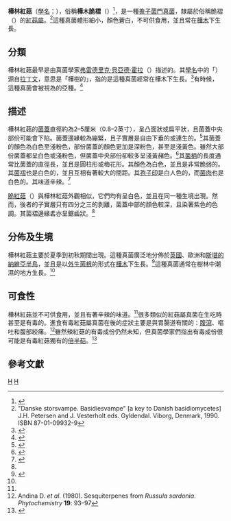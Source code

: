 {{Speciesbox 
| taxon = Russula betularum
| image = Russula betularum.jpg
| authority =  [[弗雷德里克·貝亞德·霍拉|Hora]]
| synonyms = ''Russula emetica'' var. ''betularum''
}}
{{mycomorphbox 
| name = 樺林紅菇
| whichGills =  free
|whichGills2 = adnexed
| capShape = convex
|capShape2=depressed
| hymeniumType=gills
| stipeCharacter= bare
| sporePrintColor=white
| howEdible=inedible
}}

'''樺林紅菇'''（[[學名|學名]]：{{lang|en|'''''Russula betularum'''''}}），俗稱'''樺木脆褶'''（{{lang|en|birch brittlegill}}）<ref>{{Cite web |url=http://www.naturephoto-cz.com/russula-betularum-photo_lat-12044.html |title=Russula betularum - Wildlife Nature Photo Gallery |access-date=2013-11-16 |archive-date=2021-01-16 |archive-url=https://web.archive.org/web/20210116155729/https://www.naturephoto-cz.com/russula-betularum-photo_lat-12044.html |dead-url=no }}</ref>，是一種[[擔子菌門|擔子菌門]][[真菌|真菌]]，隸屬於俗稱脆褶（''{{lang|en|Brittlegill}}''）的[[紅菇屬|紅菇屬]]。<ref>"Danske storsvampe.  Basidiesvampe" [a key to Danish basidiomycetes] J.H. Petersen and J. Vesterholt eds. Gyldendal. Viborg, Denmark, 1990.  ISBN 87-01-09932-9</ref>這種真菌體形細小，顏色蒼白，不可供食用，並且常在[[樺木屬|樺木]]下生長。

==分類==
樺林紅菇最早是由真菌學家[[弗雷德里克·貝亞德·霍拉|弗雷德里克·貝亞德·霍拉]]（{{lang|en|Frederich Bayard Hora}}）描述的。其[[植物學名命名法|學名]]中的「''{{lang|la|betularum}}''）源自[[拉丁文|拉丁文]]，意思是「樺樹的」，指的是這種真菌經常在樺木下生長。<ref>{{cite book|author = Simpson DP| title = Cassell's Latin Dictionary  | publisher = Cassell Ltd.| date = 1979|edition = 5|location = London|page = 883| isbn=0-304-52257-0}}</ref>有時候，這種真菌會被視為{{link-en|毒紅菇|Russula emetica}}的亞種。<ref name="urlMycoBank: Russula">{{cite journal |title=''Russula'' Pers. 1796 |url=http://www.mycobank.org/BioloMICS.aspx?Table=Mycobank&Rec=57329&Fields=All |publisher=[[MycoBank|MycoBank]]. International Mycological Association |accessdate=2012-09-28 |journal= |archive-date=2017-06-20 |archive-url=https://web.archive.org/web/20170620173036/http://www.mycobank.org/BioloMICS.aspx?Table=Mycobank&Rec=57329&Fields=All |dead-url=no }}</ref>

==描述==
樺林紅菇的[[菌蓋|菌蓋]]直徑約為2–5厘米（0.8–2英寸），呈凸面狀或扁平狀，且菌蓋中央部份可能會下陷。菌蓋邊緣較為繃緊，且子實層是自由下垂的或連生的。<ref>{{Cite web |url=http://www.rogersmushrooms.com/gallery/DisplayBlock~bid~5758~gid~~source~gallerydefault.asp |title=Rogers Mushrooms - Russula betularum Mushroom |access-date=2013-11-16 |archive-date=2016-03-04 |archive-url=https://web.archive.org/web/20160304093134/http://www.rogersmushrooms.com/gallery/DisplayBlock~bid~5758~gid~~source~gallerydefault.asp |dead-url=no }}</ref>其菌蓋的顏色為白色至淺粉色，部份菌蓋的顏色更加是深粉色，甚至是淺黃色。雖然大部份菌蓋都呈白色或淺粉色，但菌蓋中央部份卻較多呈淺黃赭色。<ref>{{Cite web |url=http://www.naturespot.org.uk/species/birch-brittlegill |title=Birch Brittlegill - Russula betularum - NatureSpot |access-date=2013-11-16 |archive-date=2017-12-01 |archive-url=https://web.archive.org/web/20171201040919/http://www.naturespot.org.uk/species/birch-brittlegill |dead-url=no }}</ref>其[[菌柄|菌柄]]的長度通常比菌蓋的直徑長，並且是圓柱形或梅花形。其顏色為白色，並且是非常脆弱的。其[[菌褶|菌褶]]也是白色的，並且互相有著較大的間距。其[[孢子印|孢子印]]是白人色的，而[[菌肉|菌肉]]也是白色的。其味道辛辣。<ref name=Phillips06>{{cite book | author = Roger Phillips | year = 2006  | title = Mushrooms | publisher = Pan MacMillan | isbn = 0-330-44237-6}}</ref>{{Rp|20}}

[[脆紅菇|脆紅菇]]（''{{lang|la|Russula fragilis}}''）與樺林紅菇外觀相似，它們均有呈白色，並且在同一種生境出現。然而，後者的子實層只有四分之三的剝離，菌蓋中部的顏色較深，且染著紫色的色調。其菌褶邊緣砉亦呈鋸齒狀。<ref name=Phillips06/>{{Rp|25}}

==分佈及生境==
樺林紅菇主要於夏季到初秋期間出現。這種真菌廣泛地分佈於[[英國|英國]]、歐洲和[[斯堪的納維亞半島|斯堪的納維亞半島]]，並且是以[[菌根|外生菌根]]的形式在[[樺木屬|樺木]]下生長。<ref>{{Cite web |url=http://eol.org/pages/194686/details |title=Facts about Birch Brittlegill (Russula betularum) - Encyclopedia of Life |access-date=2013-11-16 |archive-date=2016-03-05 |archive-url=https://web.archive.org/web/20160305222057/http://eol.org/pages/194686/details |dead-url=no }}</ref>這種真菌通常在樹林中潮濕的地方生長。<ref name=Phillips06/>

==可食性==
樺林紅菇並不可供食用，並且有著辛辣的味道。<ref name=Phillips06/>很多類似的紅菇屬真菌在生吃時甚至是有毒的。進食有毒紅菇屬真菌在後的症狀主要是與胃腸道有關的：[[腹瀉|腹瀉]]、嘔吐和腹部絞痛。<ref>Andina D. ''et al''. (1980). Sesquiterpenes from ''Russula sardonia''. ''Phytochemistry'' '''19''': 93–97</ref>雖然辣紅菇的有毒成份仍然未知，但真菌學家們指出有毒成份很可能是有毒紅菇獨有的[[倍半萜|倍半萜]]。<ref>{{cite book |last=Benjamin| first= Denis R. |title=Mushrooms: poisons and panaceas — a handbook for naturalists, mycologists and physicians|url=https://archive.org/details/mushroomspoisons0000benj|page= [https://archive.org/details/mushroomspoisons0000benj/page/369 369]|publisher=WH Freeman and Company| location=New York |year=1995| isbn=0-7167-2600-9}}</ref>

==參考文獻==
{{portal|真菌}}

{{reflist|2}}
{{Taxonbar|from=Q580098}}

[[Category:紅菇屬|H]]
[[Category:歐洲真菌|H]]
